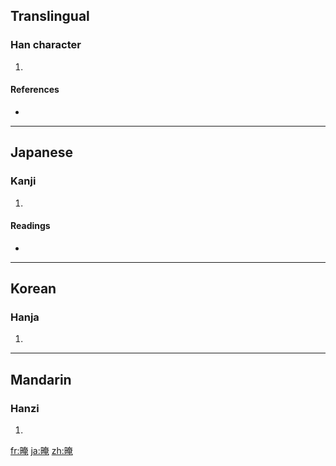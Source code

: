 ==Translingual==

===Han character===
{{Han char|rn=72|rad=日|as=08|sn=12|four=6401<sub>6</sub>|canj=日大中山 (AKLU)}}

# {{defn|Han|sort=日08}}

====References====
* {{Han ref|kx=0497.190|dkj=14013|dj=0865.020|hdz=21517.130|uh=667B|ud=26235|bh=D9A3|bd=55715}}

----

==Japanese==

===Kanji===
{{ja-kanji|grade=|rs=日08}}

# {{defn|Japanese|sort=日08}}

====Readings====
* {{ja-readings|on=[[あん]] (an), [[おん]] (on), [[えん]] (en)|kun=[[くらい]] (kurai)}}

----

==Korean==

===Hanja===
{{ko-hanja|hangeul=암|eumhun=|rv=am|mr=am|y=am}}

# {{defn|Korean|sort=日08}}

----

==Mandarin==

===Hanzi===
{{cmn-hanzi|pin=[[ǎn]] ([[an3]]), [[yǎn]] ([[yan3]])|wg=an<sup>3</sup>, yen<sup>3</sup>}}

# {{defn|Mandarin|sort=日08}}

[[fr:晻]]
[[ja:晻]]
[[zh:晻]]